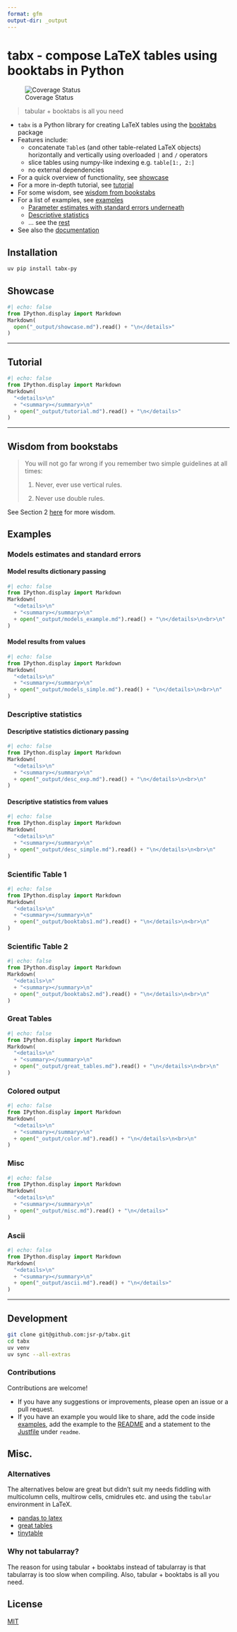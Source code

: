 ```yaml
---
format: gfm
output-dir: _output
---
```


# tabx - compose LaTeX tables using booktabs in Python

![Coverage Status](figs/coverage.svg)

> tabular + booktabs is all you need


- `tabx` is a Python library for creating LaTeX tables using the
  [booktabs](https://ctan.org/pkg/booktabs?lang=en) package 
- Features include:
  - concatenate `Table`s (and other table-related LaTeX objects) horizontally and
    vertically using overloaded `|` and `/` operators
  - slice tables using numpy-like indexing e.g. `table[1:, 2:]`
  - no external dependencies
- For a quick overview of functionality, see [showcase](#showcase)
- For a more in-depth tutorial, see [tutorial](#tutorial)
- For some wisdom, see [wisdom from bookstabs](#wisdom-from-bookstabs)
- For a list of examples, see [examples](#examples)
  - [Parameter estimates with standard errors underneath](#models-estimates-and-standard-errors)
  - [Descriptive statistics](#descriptive-statistics)
  - ... see the [rest](#examples)
- See also the [documentation](https://jsr-p.github.io/tabx/index.html)

## Installation

```bash
uv pip install tabx-py
```


## Showcase


```python
#| echo: false
from IPython.display import Markdown
Markdown(
  open("_output/showcase.md").read() + "\n</details>"
)
```

---


## Tutorial

```python
#| echo: false
from IPython.display import Markdown
Markdown(
  "<details>\n" 
  + "<summary></summary>\n"
  + open("_output/tutorial.md").read() + "\n</details>"
)
```

<!-- NOTE: we need the `---` here else the headers float to the top for some
reason -->
---

## Wisdom from bookstabs

> You will not go far wrong if you remember two simple guidelines at all times: 
> 
> 1. Never, ever use vertical rules. 
> 
> 2. Never use double rules. 

See Section 2
[here](https://mirrors.dotsrc.org/ctan/macros/latex/contrib/booktabs/booktabs.pdf) for more wisdom.



## Examples

### Models estimates and standard errors

#### Model results dictionary passing

```python
#| echo: false
from IPython.display import Markdown
Markdown(
  "<details>\n" 
  + "<summary></summary>\n" 
  + open("_output/models_example.md").read() + "\n</details>\n<br>\n"
)
```

#### Model results from values

```python
#| echo: false
from IPython.display import Markdown
Markdown(
  "<details>\n" 
  + "<summary></summary>\n" 
  + open("_output/models_simple.md").read() + "\n</details>\n<br>\n"
)
```

### Descriptive statistics

#### Descriptive statistics dictionary passing

```python
#| echo: false
from IPython.display import Markdown
Markdown(
  "<details>\n" 
  + "<summary></summary>\n" 
  + open("_output/desc_exp.md").read() + "\n</details>\n<br>\n"
)
```


#### Descriptive statistics from values

```python
#| echo: false
from IPython.display import Markdown
Markdown(
  "<details>\n" 
  + "<summary></summary>\n" 
  + open("_output/desc_simple.md").read() + "\n</details>\n<br>\n"
)
```


### Scientific Table 1

```python
#| echo: false
from IPython.display import Markdown
Markdown(
  "<details>\n" 
  + "<summary></summary>\n" 
  + open("_output/booktabs1.md").read() + "\n</details>\n<br>\n"
)
```


### Scientific Table 2

```python
#| echo: false
from IPython.display import Markdown
Markdown(
  "<details>\n" 
  + "<summary></summary>\n" 
  + open("_output/booktabs2.md").read() + "\n</details>\n<br>\n"
)
```


### Great Tables

```python
#| echo: false
from IPython.display import Markdown
Markdown(
  "<details>\n" 
  + "<summary></summary>\n" 
  + open("_output/great_tables.md").read() + "\n</details>\n<br>\n"
)
```

### Colored output

```python
#| echo: false
from IPython.display import Markdown
Markdown(
  "<details>\n" 
  + "<summary></summary>\n" 
  + open("_output/color.md").read() + "\n</details>\n<br>\n"
)
```


### Misc

```python
#| echo: false
from IPython.display import Markdown
Markdown(
  "<details>\n" 
  + "<summary></summary>\n" 
  + open("_output/misc.md").read() + "\n</details>"
)
```

### Ascii

```python
#| echo: false
from IPython.display import Markdown
Markdown(
  "<details>\n" 
  + "<summary></summary>\n" 
  + open("_output/ascii.md").read() + "\n</details>"
)
```

<!-- NOTE: we need the `---` here else the headers float to the top for some
reason -->
---


## Development

```bash
git clone git@github.com:jsr-p/tabx.git
cd tabx
uv venv
uv sync --all-extras
```

### Contributions

Contributions are welcome!

- If you have any suggestions or improvements, please open an issue or a pull
  request.
- If you have an example you would like to share, add the code inside
  [examples](examples/), add the example to the [README](README.qmd)
  and a statement to the [Justfile](Justfile) under `readme`.


## Misc.

### Alternatives

The alternatives below are great but didn't suit my needs fiddling with
multicolumn cells, multirow cells, cmidrules etc. and using the `tabular`
environment in LaTeX.

- [pandas to latex](https://pandas.pydata.org/docs/reference/api/pandas.io.formats.style.Styler.to_latex.html)
- [great tables](https://posit-dev.github.io/great-tables/articles/intro.html)
- [tinytable](https://vincentarelbundock.github.io/tinytable/)


### Why not tabularray?

The reason for using tabular + booktabs instead of tabularray is that
tabularray is too slow when compiling.
Also, tabular + booktabs is all you need.


## License

[MIT](LICENSE)


